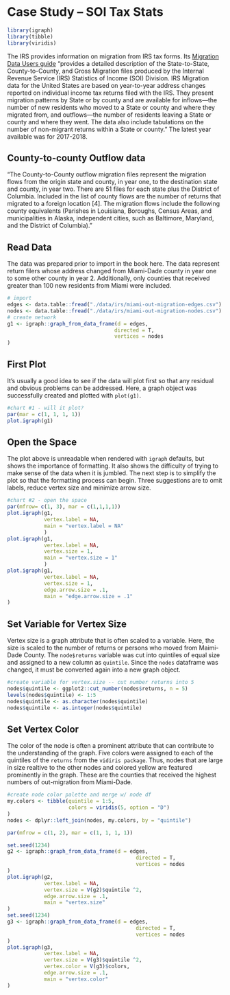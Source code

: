 # Case Study -- SOI Tax Stats  {#irs}

```r
library(igraph)
library(tibble)
library(viridis)
```


The IRS provides information on migration from IRS tax forms.  Its [Migration Data Users guide](https://www.irs.gov/pub/irs-soi/1718inpublicmigdoc.pdf) "provides a detailed description of the State-to-State, County-to-County, and Gross Migration files produced by the Internal Revenue Service (IRS) Statistics of Income (SOI) Division. IRS Migration data for the United States are based on year-to-year address changes reported on individual income tax returns filed with the IRS. They present migration patterns by State or by county and are available for inflows—the number of new residents who moved to a State or county and where they migrated from, and outflows—the number of residents leaving a State or county and where they went. The data also include tabulations on the number of non-migrant returns within a State or county." The latest year available was for 2017-2018.

## County-to-county Outflow data

"The County-to-County outflow migration files represent the migration flows from the origin state and county, in year one, to the destination state and county, in year two. There are 51 files for each state plus the District of Columbia. Included in the list of county flows are the number of returns that migrated to a foreign location [4]. The migration flows include the following county equivalents (Parishes in Louisiana, Boroughs, Census Areas, and municipalities in Alaska, independent cities, such as Baltimore, Maryland, and the District of Columbia)."

## Read Data

The data was prepared prior to import in the book here.  The data represent return filers whose address changed from Miami-Dade county in year one to some other county in year 2.  Additionally, only counties that received greater than 100 new residents from Miami were included.

```r
# import
edges <- data.table::fread("./data/irs/miami-out-migration-edges.csv")
nodes <- data.table::fread("./data/irs/miami-out-migration-nodes.csv")
# create network
g1 <- igraph::graph_from_data_frame(d = edges,
                                   directed = T,
                                   vertices = nodes
)
```

## First Plot

It's usually a good idea to see if the data will plot first so that any residual and obvious problems can be addressed.  Here, a graph object was successfully created and plotted with `plot(g1)`.

```r
#chart #1 - will it plot?
par(mar = c(1, 1, 1, 1))
plot.igraph(g1)
```

## Open the Space

The plot above is unreadable when rendered with `igraph` defaults, but shows the importance of formatting.  It also shows the difficulty of trying to make sense of the data when it is jumbled.  The next step is to simplify the plot so that the formatting process can begin. Three suggestions are to omit labels, reduce vertex size and minimize arrow size.

```r
#chart #2 - open the space
par(mfrow= c(1, 3), mar = c(1,1,1,1))
plot.igraph(g1,
            vertex.label = NA,
            main = "vertex.label = NA"
            )
plot.igraph(g1,
            vertex.label = NA,
            vertex.size = 1,
            main = "vertex.size = 1"
            )
plot.igraph(g1,
            vertex.label = NA,
            vertex.size = 1,
            edge.arrow.size = .1,
            main = "edge.arrow.size = .1"
)
```

## Set Variable for Vertex Size

Vertex size is a graph attribute that is often scaled to a variable.  Here, the size is scaled to the number of returns or persons who moved from Maimi-Dade County.  The `node$returns` variable was cut into quintiles of equal size and assigned to a new column as `quintile`. Since the `nodes` dataframe was changed, it must be converted again into a new graph object. 

```r
#create variable for vertex.size -- cut number returns into 5
nodes$quintile <- ggplot2::cut_number(nodes$returns, n = 5)
levels(nodes$quintile) <- 1:5
nodes$quintile <- as.character(nodes$quintile)
nodes$quintile <- as.integer(nodes$quintile)
```

## Set Vertex Color

The color of the node is often a prominent attribute that can contribute to the understanding of the graph.  Five colors were assigned to each of the quintiles of the `returns` from the `vidiris package`.  Thus, nodes that are large in size realtive to the other nodes and colored yellow are featured prominently in the graph.  These are the counties that received the highest numbers of out-migration from Miami-Dade.

```r
#create node color palette and merge w/ node df
my.colors <- tibble(quintile = 1:5,
                    colors = viridis(5, option = "D")
)
nodes <- dplyr::left_join(nodes, my.colors, by = "quintile")
```

```r
par(mfrow = c(1, 2), mar = c(1, 1, 1, 1))

set.seed(1234)
g2 <- igraph::graph_from_data_frame(d = edges,
                                          directed = T,
                                          vertices = nodes
)
plot.igraph(g2,
            vertex.label = NA,
            vertex.size = V(g2)$quintile ^2,
            edge.arrow.size = .1,
            main = "vertex.size"
)
set.seed(1234)
g3 <- igraph::graph_from_data_frame(d = edges,
                                          directed = T,
                                          vertices = nodes
)
plot.igraph(g3,
            vertex.label = NA,
            vertex.size = V(g3)$quintile ^2,
            vertex.color = V(g3)$colors,
            edge.arrow.size = .1,
            main = "vertex.color"
)
```

